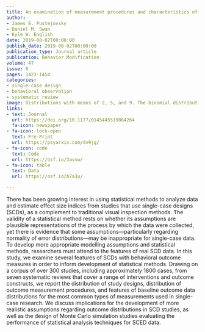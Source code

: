 ```yaml
---
title: An examination of measurement procedures and characteristics of baseline outcome data in single-case research
author:
- James E. Pustejovsky
- Daniel M. Swan
- Kyle W. English
date: 2019-08-02T00:00:00
publish_date: 2019-08-02T00:00:00
publication_type: Journal article
publication: Behavior Modification
volume: 47
issue: 6
pages: 1423-1454
categories:
- single-case design
- behavioral observation
- systematic review
image: Distributions with means of 2, 5, and 9. The binomial distribution has size 10.
links:
- text: Journal
  url: https://doi.org/10.1177/0145445519864264
  fa-icon: newspaper
- fa-icon: lock-open
  text: Pre-Print
  url: https://psyarxiv.com/dv9jg/
- fa-icon: code
  text: Code
  url: https://osf.io/3avsw/
- fa-icon: table
  text: Data
  url: https://osf.io/b7a3u/

---
```



There has been growing interest in using statistical methods to analyze data and estimate effect size indices from studies that use single-case designs (SCDs), as a complement to traditional visual inspection methods. The validity of a statistical method rests on whether its assumptions are plausible representations of the process by which the data were collected, yet there is evidence that some assumptions---particularly regarding normality of error distributions---may be inappropriate for single-case data. To develop more appropriate modelling assumptions and statistical methods, researchers must attend to the features of real SCD data. In this study, we examine several features of SCDs with behavioral outcome measures in order to inform development of statistical methods. Drawing on a corpus of over 300 studies, including approximately 1800 cases, from seven systematic reviews that cover a range of interventions and outcome constructs, we report the distribution of study designs, distribution of outcome measurement procedures, and features of baseline outcome data distributions for the most common types of measurements used in single-case research. We discuss implications for the development of more realistic assumptions regarding outcome distributions in SCD studies, as well as the design of Monte Carlo simulation studies evaluating the performance of statistical analysis techniques for SCED data.

